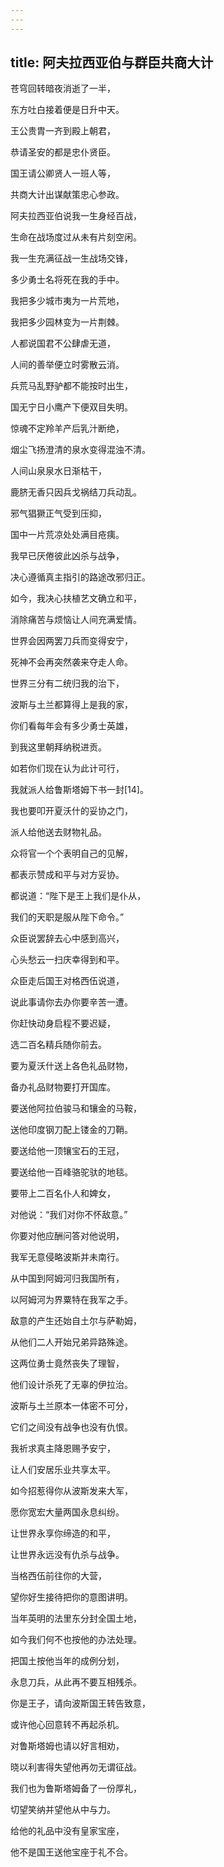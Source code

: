 ```yaml
---
---
---
```

title: 阿夫拉西亚伯与群臣共商大计
---




苍穹回转暗夜消逝了一半，

东方吐白接着便是日升中天。

王公贵胄一齐到殿上朝君，

恭请圣安的都是忠仆贤臣。

国王请公卿贤人一班人等，

共商大计出谋献策忠心参政。

阿夫拉西亚伯说我一生身经百战，

生命在战场度过从未有片刻空闲。

我一生充满征战一生战场交锋，

多少勇士名将死在我的手中。

我把多少城市夷为一片荒地，

我把多少园林变为一片荆棘。

人都说国君不公肆虐无道，

人间的善举便立时雾散云消。

兵荒马乱野驴都不能按时出生，

国无宁日小鹰产下便双目失明。

惊魂不定羚羊产后乳汁断绝，

烟尘飞扬澄清的泉水变得混浊不清。

人间山泉泉水日渐枯干，

鹿脐无香只因兵戈祸结刀兵动乱。

邪气猖獗正气受到压抑，

国中一片荒凉处处满目疮痍。

我早已厌倦彼此凶杀与战争，

决心遵循真主指引的路途改邪归正。

如今，我决心扶植艺文确立和平，

消除痛苦与烦恼让人间充满爱情。

世界会因两罢刀兵而变得安宁，

死神不会再突然袭来夺走人命。

世界三分有二统归我的治下，

波斯与土兰都算得上是我的家，

你们看每年会有多少勇士英雄，

到我这里朝拜纳税进贡。

如若你们现在认为此计可行，

我就派人给鲁斯塔姆下书一封[14]。

我也要叩开夏沃什的妥协之门，

派人给他送去财物礼品。

众将官一个个表明自己的见解，

都表示赞成和平与对方妥协。

都说道：“陛下是王上我们是仆从，

我们的天职是服从陛下命令。”

众臣说罢辞去心中感到高兴，

心头愁云一扫庆幸得到和平。

众臣走后国王对格西伍说道，

说此事请你去办你要辛苦一遭。

你赶快动身启程不要迟疑，

选二百名精兵随你前去。

要为夏沃什送上各色礼品财物，

备办礼品财物要打开国库。

要送他阿拉伯骏马和镶金的马鞍，

送他印度钢刀配上镂金的刀鞘。

要送给他一顶镶宝石的王冠，

要送给他一百峰骆驼驮的地毯。

要带上二百名仆人和婢女，

对他说：“我们对你不怀敌意。”

你要对他应酬问答对他说明，

我军无意侵略波斯并未南行。

从中国到阿姆河归我国所有，

以阿姆河为界粟特在我军之手。

敌意的产生还始自土尔与萨勒姆，

从他们二人开始兄弟异路殊途。

这两位勇士竟然丧失了理智，

他们设计杀死了无辜的伊拉治。

波斯与土兰原本一体密不可分，

它们之间没有战争也没有仇恨。

我祈求真主降恩赐予安宁，

让人们安居乐业共享太平。

如今招惹得你从波斯发来大军，

愿你宽宏大量两国永息纠纷。

让世界永享你缔造的和平，

让世界永远没有仇杀与战争。

当格西伍前往你的大营，

望你好生接待把你的意图讲明。

当年英明的法里东分封全国土地，

如今我们何不也按他的办法处理。

把国土按他当年的成例分划，

永息刀兵，从此再不要互相残杀。

你是王子，请向波斯国王转告致意，

或许他心回意转不再起杀机。

对鲁斯塔姆也请以好言相劝，

晓以利害得失望他再勿无谓征战。

我们也为鲁斯塔姆备了一份厚礼，

切望笑纳并望他从中与力。

给他的礼品中没有皇家宝座，

他不是国王送他宝座于礼不合。